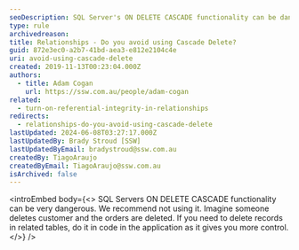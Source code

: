 ```yaml
---
seoDescription: SQL Server's ON DELETE CASCADE functionality can be dangerous, deleting related records without control, instead delete records in code for better control.
type: rule
archivedreason:
title: Relationships - Do you avoid using Cascade Delete?
guid: 872e3ec0-a2b7-41bd-aea3-e812e2104c4e
uri: avoid-using-cascade-delete
created: 2019-11-13T00:23:04.000Z
authors:
  - title: Adam Cogan
    url: https://ssw.com.au/people/adam-cogan
related:
  - turn-on-referential-integrity-in-relationships
redirects:
  - relationships-do-you-avoid-using-cascade-delete
lastUpdated: 2024-06-08T03:27:17.000Z
lastUpdatedBy: Brady Stroud [SSW]
lastUpdatedByEmail: bradystroud@ssw.com.au
createdBy: TiagoAraujo
createdByEmail: TiagoAraujo@ssw.com.au
isArchived: false
---
```


<introEmbed
  body={<>
SQL Servers ON DELETE CASCADE functionality can be very dangerous. We recommend not using it. Imagine someone deletes customer and the orders are deleted. If you need to delete records in related tables, do it in code in the application as it gives you more control.
  </>}
/>
